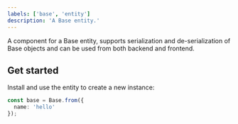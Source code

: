 ```yaml
---
labels: ['base', 'entity']
description: 'A Base entity.'
---
```


A component for a Base entity, supports serialization and de-serialization of Base objects and can be used from
both backend and frontend.

## Get started

Install and use the entity to create a new instance:

```ts
const base = Base.from({
  name: 'hello'
});
```
